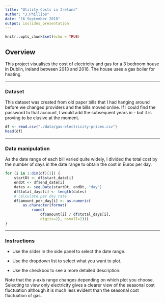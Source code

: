 ---
title: "Utility Costs in Ireland"
author: "J.Phillips"
date: "16 September 2018"
output: ioslides_presentation
---

```{r setup, include=FALSE}
knitr::opts_chunk$set(echo = TRUE)
```

## Overview
This project visualises the cost of electricity and gas for a 3 bedroom house in Dublin, Ireland between 2013 and 2016. The house uses a gas boiler for heating.

---

### Dataset

This dataset was created from old paper bills that I had hanging around before we changed providers and the bills moved online. If I could find the password to that account, I would add the subsequent years in - but it is proving to be elusive at the moment.

```{r}
df <- read.csv("./data/gas-electricity-prices.csv")
head(df)
```

---

### Data manipulation

As the date range of each bill varied quite widely, I divided the total cost by the number of days in the date range to obtain the cost in Euros per day.

```{r eval=FALSE}
for (i in 1:dim(df)[1]) {
    startDt <- df$start_date[i]
    endDt <- df$end_date[i]
    dates <- seq.Date(startDt, endDt, "day")
    df$total_days[i] <- length(dates)
    # calculate per day rate
    df$amount_per_day[i] <- as.numeric(
        as.character(format(
            round(
                df$amount[i] / df$total_days[i], 
                digits=2), nsmall=2)))
}
```

---

### Instructions

- Use the slider in the side panel to select the date range.

- Use the dropdown list to select what you want to plot.

- Use the checkbox to see a more detailed description.

Note that the y-axis range changes depending on which plot you choose. Selecting to view only electricity gives a clearer view of the seasonal cost fluctuation although it is much less evident than the seasonal cost fluctuation of gas.

